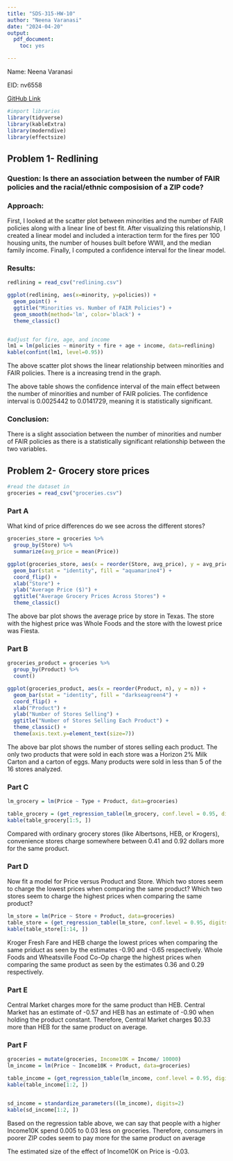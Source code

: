 ---
title: "SDS-315-HW-10"
author: "Neena Varanasi"
date: "2024-04-20"
output:
  pdf_document:
    toc: yes

---
    

Name: Neena Varanasi

EID: nv6558

[GitHub Link]()

```{r, message = FALSE, echo=FALSE, warning=FALSE}
#import libraries
library(tidyverse)
library(kableExtra)
library(moderndive)
library(effectsize)
```

## Problem 1- Redlining

### Question: Is there an association between the number of FAIR policies and the racial/ethnic composision of a ZIP code?

### Approach: 
First, I looked at the scatter plot between minorities and the number of FAIR policies along with a linear line of best fit. After visualizing this relationship, I created a linear model and included a interaction term for the fires per 100 housing units, the number of houses built before WWII, and the median family income. Finally, I computed a confidence interval for the linear model.

### Results:
```{r, echo=FALSE, message = FALSE}
redlining = read_csv("redlining.csv")

ggplot(redlining, aes(x=minority, y=policies)) + 
  geom_point() + 
  ggtitle("Minorities vs. Number of FAIR Policies") +
  geom_smooth(method='lm', color='black') +
  theme_classic()


#adjust for fire, age, and income
lm1 = lm(policies ~ minority + fire + age + income, data=redlining)
kable(confint(lm1, level=0.95))

```
The above scatter plot shows the linear relationship between minorities and FAIR policies. There is a increasing trend in the graph.

The above table shows the confidence interval of the main effect between the number of minorities and number of FAIR policies. The confidence interval is 0.0025442	to 0.0141729, meaning it is statistically significant.


### Conclusion:
There is a slight association between the number of minorities and number of FAIR policies as there is a statistically significant relationship between the two variables.

## Problem 2- Grocery store prices
```{r, echo=FALSE, message = FALSE}
#read the dataset in
groceries = read_csv("groceries.csv")

```

### Part A
What kind of price differences do we see across the different stores?
```{r fig.width=7, fig.height=5, fig.align='center', echo=FALSE, message = FALSE}
groceries_store = groceries %>% 
  group_by(Store) %>% 
  summarize(avg_price = mean(Price))

ggplot(groceries_store, aes(x = reorder(Store, avg_price), y = avg_price)) +  
  geom_bar(stat = "identity", fill = "aquamarine4") +
  coord_flip() +
  xlab("Store") +
  ylab("Average Price ($)") +
  ggtitle("Average Grocery Prices Across Stores") +
  theme_classic()
```
The above bar plot shows the average price by store in Texas. The store with the highest price was Whole Foods and the store with the lowest price was Fiesta.

### Part B
```{r, echo=FALSE, message = FALSE}
groceries_product = groceries %>%
  group_by(Product) %>%
  count()

ggplot(groceries_product, aes(x = reorder(Product, n), y = n)) +  
  geom_bar(stat = "identity", fill = "darkseagreen4") +
  coord_flip() +
  xlab("Product") +
  ylab("Number of Stores Selling") +
  ggtitle("Number of Stores Selling Each Product") +
  theme_classic() +
  theme(axis.text.y=element_text(size=7))

```
The above bar plot shows the number of stores selling each product. The only two products that were sold in each store was a Horizon 2% Milk Carton and a carton of eggs. Many products were sold in less than 5 of the 16 stores analyzed.

### Part C

```{r, echo=FALSE, message = FALSE}
lm_grocery = lm(Price ~ Type + Product, data=groceries)

table_grocery = (get_regression_table(lm_grocery, conf.level = 0.95, digits=2))
kable(table_grocery[1:5, ])


```
Compared with ordinary grocery stores (like Albertsons, HEB, or Krogers), convenience stores charge somewhere between 0.41 and 0.92 dollars more for the same product.

### Part D
Now fit a model for Price versus Product and Store. Which two stores seem to charge the lowest
prices when comparing the same product? Which two stores seem to charge the highest prices when comparing the same product?
```{r, echo=FALSE, message = FALSE}
lm_store = lm(Price ~ Store + Product, data=groceries)
table_store = (get_regression_table(lm_store, conf.level = 0.95, digits=2))
kable(table_store[1:14, ])

```
Kroger Fresh Fare and HEB charge the lowest prices when comparing the same priduct as seen by the estimates -0.90 and -0.65 respectively.
Whole Foods and Wheatsville Food Co-Op charge the highest prices when comparing the same product as seen by the estimates 0.36 and 0.29 respectively.


### Part E
Central Market charges more for the same product than HEB. Central Market has an estimate of -0.57 and HEB has an estimate of -0.90 when holding the product constant. Therefore, Central Market charges $0.33 more than HEB for the same product on average.

### Part F

```{r, echo=FALSE, message = FALSE}
groceries = mutate(groceries, Income10K = Income/ 10000)
lm_income = lm(Price ~ Income10K + Product, data=groceries)

table_income = (get_regression_table(lm_income, conf.level = 0.95, digits=2))
kable(table_income[1:2, ])


sd_income = standardize_parameters((lm_income), digits=2)
kable(sd_income[1:2, ])

```
Based on the regression table above, we can say that people with a higher Income10K spend 0.005 to 0.03 less on groceries. Therefore, consumers in poorer ZIP codes seem to pay more for the same product on average

The estimated size of the effect of Income10K on Price is -0.03.
